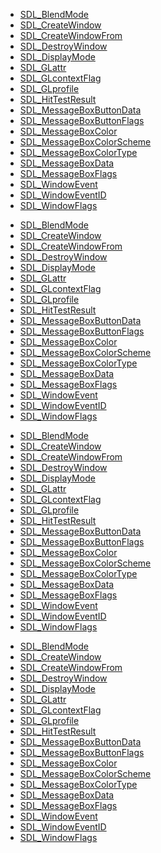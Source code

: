 <!-- DO NOT HAND-EDIT CATEGORY LISTS, THEY ARE AUTOGENERATED AND WILL BE OVERWRITTEN, BASED ON TAGS IN INDIVIDUAL PAGE FOOTERS. EDIT THOSE INSTEAD. -->
<!-- BEGIN CATEGORY LIST -->
* [[SDL_BlendMode]]
* [[SDL_CreateWindow]]
* [[SDL_CreateWindowFrom]]
* [[SDL_DestroyWindow]]
* [[SDL_DisplayMode]]
* [[SDL_GLattr]]
* [[SDL_GLcontextFlag]]
* [[SDL_GLprofile]]
* [[SDL_HitTestResult]]
* [[SDL_MessageBoxButtonData]]
* [[SDL_MessageBoxButtonFlags]]
* [[SDL_MessageBoxColor]]
* [[SDL_MessageBoxColorScheme]]
* [[SDL_MessageBoxColorType]]
* [[SDL_MessageBoxData]]
* [[SDL_MessageBoxFlags]]
* [[SDL_WindowEvent]]
* [[SDL_WindowEventID]]
* [[SDL_WindowFlags]]
<!-- END CATEGORY LIST -->
* [[SDL_BlendMode]]
* [[SDL_CreateWindow]]
* [[SDL_CreateWindowFrom]]
* [[SDL_DestroyWindow]]
* [[SDL_DisplayMode]]
* [[SDL_GLattr]]
* [[SDL_GLcontextFlag]]
* [[SDL_GLprofile]]
* [[SDL_HitTestResult]]
* [[SDL_MessageBoxButtonData]]
* [[SDL_MessageBoxButtonFlags]]
* [[SDL_MessageBoxColor]]
* [[SDL_MessageBoxColorScheme]]
* [[SDL_MessageBoxColorType]]
* [[SDL_MessageBoxData]]
* [[SDL_MessageBoxFlags]]
* [[SDL_WindowEvent]]
* [[SDL_WindowEventID]]
* [[SDL_WindowFlags]]
<!-- END CATEGORY LIST -->
* [[SDL_BlendMode]]
* [[SDL_CreateWindow]]
* [[SDL_CreateWindowFrom]]
* [[SDL_DestroyWindow]]
* [[SDL_DisplayMode]]
* [[SDL_GLattr]]
* [[SDL_GLcontextFlag]]
* [[SDL_GLprofile]]
* [[SDL_HitTestResult]]
* [[SDL_MessageBoxButtonData]]
* [[SDL_MessageBoxButtonFlags]]
* [[SDL_MessageBoxColor]]
* [[SDL_MessageBoxColorScheme]]
* [[SDL_MessageBoxColorType]]
* [[SDL_MessageBoxData]]
* [[SDL_MessageBoxFlags]]
* [[SDL_WindowEvent]]
* [[SDL_WindowEventID]]
* [[SDL_WindowFlags]]
<!-- END CATEGORY LIST -->
* [[SDL_BlendMode]]
* [[SDL_CreateWindow]]
* [[SDL_CreateWindowFrom]]
* [[SDL_DestroyWindow]]
* [[SDL_DisplayMode]]
* [[SDL_GLattr]]
* [[SDL_GLcontextFlag]]
* [[SDL_GLprofile]]
* [[SDL_HitTestResult]]
* [[SDL_MessageBoxButtonData]]
* [[SDL_MessageBoxButtonFlags]]
* [[SDL_MessageBoxColor]]
* [[SDL_MessageBoxColorScheme]]
* [[SDL_MessageBoxColorType]]
* [[SDL_MessageBoxData]]
* [[SDL_MessageBoxFlags]]
* [[SDL_WindowEvent]]
* [[SDL_WindowEventID]]
* [[SDL_WindowFlags]]
<!-- END CATEGORY LIST -->
